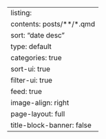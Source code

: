 ---
listing:
  contents: posts/**/*.qmd
  sort: "date desc"
  type: default
  categories: true
  sort-ui: true
  filter-ui: true
  feed: true
  image-align: right
page-layout: full
title-block-banner: false
---